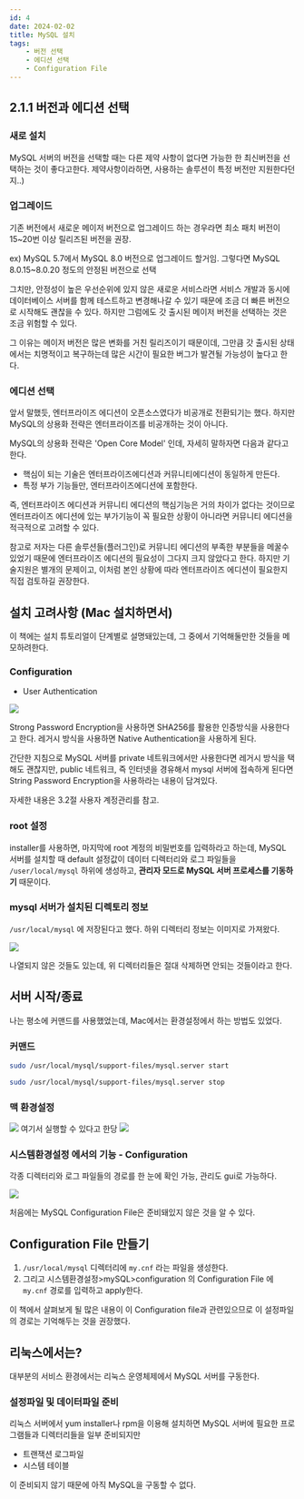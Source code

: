 ```yaml
---
id: 4
date: 2024-02-02
title: MySQL 설치
tags:
    - 버전 선택
    - 에디션 선택
    - Configuration File
---
```


## 2.1.1 버전과 에디션 선택

### 새로 설치
MySQL 서버의 버전을 선택할 때는 다른 제약 사항이 없다면 가능한 한 최신버전을 선택하는 것이 좋다고한다.
제약사항이라하면, 사용하는 솔루션이 특정 버전만 지원한다던지..)

### 업그레이드
기존 버전에서 새로운 메이저 버전으로 업그레이드 하는 경우라면 최소 패치 버전이 15~20번 이상 릴리즈된 버전을 권장.

ex) MySQL 5.7에서 MySQL 8.0 버전으로 업그레이드 할거임. 그렇다면 MySQL 8.0.15~8.0.20 정도의 안정된 버전으로 선택

그치만, 안정성이 높은 우선순위에 있지 않은 새로운 서비스라면 서비스 개발과 동시에 데이터베이스 서버를 함께 테스트하고 변경해나갈 수 있기 때문에
조금 더 빠른 버전으로 시작해도 괜찮을 수 있다. 하지만 그럼에도 갓 출시된 메이저 버전을 선택하는 것은 조금 위험할 수 있다.

그 이유는 메이저 버전은 많은 변화를 거친 릴리즈이기 때문이데,
그만큼 갓 출시된 상태에서는 치명적이고 복구하는데 많은 시간이 필요한 버그가 발견될 가능성이 높다고 한다.

### 에디션 선택

앞서 말했듯, 엔터프라이즈 에디션이 오픈소스였다가 비공개로 전환되기는 했다.
하지만 MySQL의 상용화 전략은 엔터프라이즈를 비공개하는 것이 아니다.

MySQL의 상용화 전략은 'Open Core Model' 인데, 자세히 말하자면 다음과 같다고 한다.

- 핵심이 되는 기술은 엔터프라이즈에디션과 커뮤니티에디션이 동일하게 만든다.
- 특정 부가 기능들만, 엔터프라이즈에디션에 포함한다.

즉, 엔터프라이즈 에디션과 커뮤니티 에디션의 핵심기능은 거의 차이가 없다는 것이므로
엔터프라이즈 에디션에 있는 부가기능이 꼭 필요한 상황이 아니라면 커뮤니티 에디션을 적극적으로 고려할 수 있다.

참고로 저자는 다른 솔루션들(플러그인)로 커뮤니티 에디션의 부족한 부분들을 메꿀수 있었기 때문에 엔터프라이즈 에디션의 필요성이 그다지 크지 않았다고 한다.
하지만 기술지원은 별개의 문제이고, 이처럼 본인 상황에 따라 엔터프라이즈 에디션이 필요한지 직접 검토하길 권장한다.


## 설치 고려사항 (Mac 설치하면서)

이 책에는 설치 튜토리얼이 단계별로 설명돼있는데, 그 중에서 기억해둘만한 것들을 메모하려한다.

### Configuration

- User Authentication

![](/notes/4-intall-mysql/img.png)

Strong Password Encryption을 사용하면 SHA256를 활용한 인증방식을 사용한다고 한다.
레거시 방식을 사용하면 Native Authentication을 사용하게 된다.

간단한 지침으로
MySQL 서버를 private 네트워크에서만 사용한다면 레거시 방식을 택해도 괜찮지만,
public 네트워크, 즉 인터넷을 경유해서 mysql 서버에 접속하게 된다면 String Password Encryption을 사용하라는 내용이 담겨있다.

자세한 내용은 3.2절 사용자 계정관리를 참고.

### root 설정

installer를 사용하면, 마지막에 root 계정의 비밀번호를 입력하라고 하는데,
MySQL 서버를 설치할 때 default 설정값이 데이터 디렉터리와 로그 파일들을 `/user/local/mysql` 하위에 생성하고,
**관리자 모드로 MySQL 서버 프로세스를 기동하기** 때문이다.

### mysql 서버가 설치된 디렉토리 정보

`/usr/local/mysql` 에 저장된다고 했다. 하위 디렉터리 정보는 이미지로 가져왔다.

![](/notes/4-intall-mysql/img_1.png)

나열되지 않은 것들도 있는데, 위 디렉터리들은 절대 삭제하면 안되는 것들이라고 한다.

## 서버 시작/종료

나는 평소에 커맨드를 사용했었는데, Mac에서는 환경설정에서 하는 방법도 있었다.

### 커맨드

```bash
sudo /usr/local/mysql/support-files/mysql.server start
```

```bash
sudo /usr/local/mysql/support-files/mysql.server stop
```

### 맥 환경설정
![](/notes/4-intall-mysql/img_2.png)
여기서 실행할 수 있다고 한당
![](/notes/4-intall-mysql/img_3.png)

### 시스템환경설정 에서의 기능 - Configuration

각종 디렉터리와 로그 파일들의 경로를 한 눈에 확인 가능, 관리도 gui로 가능하다.

![](/notes/4-intall-mysql/img_4.png)

처음에는 MySQL Configuration File은 준비돼있지 않은 것을 알 수 있다.

## Configuration File 만들기

1. `/usr/local/mysql` 디렉터리에 `my.cnf` 라는 파일을 생성한다.
2. 그리고 시스템환경설정>mySQL>configuration 의 Configuration File 에 `my.cnf` 경로를 입력하고 apply한다.

이 책에서 살펴보게 될 많은 내용이 이 Configuration file과 관련있으므로 이 설정파일의 경로는 기억해두는 것을 권장했다.

## 리눅스에서는?

대부분의 서비스 환경에서는 리눅스 운영체제에서 MySQL 서버를 구동한다.

### 설정파일 및 데이터파일 준비

리눅스 서버에서 yum installer나 rpm을 이용해 설치하면
MySQL 서버에 필요한 프로그램들과 디렉터리들을 일부 준비되지만

- 트랜잭션 로그파일
- 시스템 테이블

이 준비되지 않기 때문에 아직 MySQL을 구동할 수 없다.


